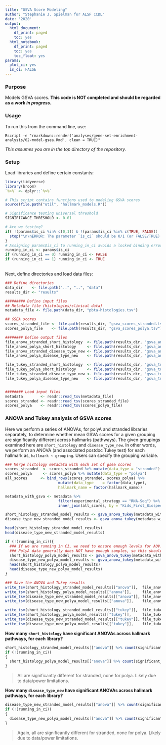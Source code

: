 ```yaml
---
title: "GSVA Score Modeling"
author: "Stephanie J. Spielman for ALSF CCDL"
date: '2020'
output:
  html_document:
    df_print: paged
    toc: yes
  html_notebook:
    df_print: paged
    toc: yes
    toc_float: yes
params:
  plot_ci: yes
  is_ci: FALSE
---
```


### Purpose

Models GSVA scores. **This code is NOT completed and should be regarded as a work _in progress_.**

### Usage

To run this from the command line, use:
```
Rscript -e "rmarkdown::render('analyses/gene-set-enrichment-analysis/02-model-gsea.Rmd', clean = TRUE)" 
```
_This assumes you are in the top directory of the repository._

### Setup

Load libraries and define certain constants:

```r
library(tidyverse)
library(broom)
`%>%` <- dplyr::`%>%`

# This script contains functions used to modeling GSVA scores
source(file.path("util", "hallmark_models.R"))

# Significance testing universal threshold
SIGNIFICANCE_THRESHOLD <- 0.01

# Are we testing?
if( !(params$is_ci %in% c(0,1)) & !(params$is_ci %in% c(TRUE, FALSE)) ){
  stop("\n\nERROR: The parameter `is_ci` should be 0/1 (or FALSE/TRUE).")
}
# Assigning params$is_ci to running_in_ci avoids a locked binding error
running_in_ci <- params$is_ci
if (running_in_ci == 0) running_in_ci <- FALSE
if (running_in_ci == 1) running_in_ci <- TRUE
```


<br>
Next, define directories and load data files:
```r
### Define directories
data_dir    <- file.path("..", "..", "data") 
results_dir <- "results"

######### Define input files
## Metadata file (histologies/clinical data)
metadata_file <- file.path(data_dir, "pbta-histologies.tsv")

## GSEA scores
scores_stranded_file <- file.path(results_dir, "gsva_scores_stranded.tsv")
scores_polya_file    <- file.path(results_dir, "gsva_scores_polya.tsv")

######## Define output files
file_anova_stranded_short_histology  <- file.path(results_dir, "gsva_anova_stranded_short_histology.tsv")
file_anova_polya_short_histology     <- file.path(results_dir, "gsva_anova_polya_short_histology.tsv")
file_anova_stranded_disease_type_new <- file.path(results_dir, "gsva_anova_stranded_disease_type_new.tsv")
file_anova_polya_disease_type_new    <- file.path(results_dir, "gsva_anova_polya_disease_type_new.tsv")

file_tukey_stranded_short_histology  <- file.path(results_dir, "gsva_tukey_stranded_short_histology.tsv")
file_tukey_polya_short_histology     <- file.path(results_dir, "gsva_tukey_polya_short_histology.tsv")
file_tukey_stranded_disease_type_new <- file.path(results_dir, "gsva_tukey_stranded_disease_type_new.tsv")
file_tukey_polya_disease_type_new    <- file.path(results_dir, "gsva_tukey_polya_disease_type_new.tsv")


######## Load input files
metadata        <- readr::read_tsv(metadata_file)
scores_stranded <- readr::read_tsv(scores_stranded_file)
scores_polya    <- readr::read_tsv(scores_polya_file)
```



### ANOVA and Tukey analysis of GSVA scores

Here we perform a series of ANOVAs, for polyA and stranded libraries separately, to determine whether mean GSVA scores for a given grouping are significantly different across hallmarks (pathways). The given groupings examined here are `short_histology` and `disease_type_new`. 
In other words, we perform an ANOVA (and associated postdoc Tukey test) for each hallmark as, `hallmark ~ grouping`. Users can specify the grouping variable.

```r

### Merge histology metadata with each set of gsea scores
scores_stranded  <- scores_stranded %>% mutate(data_type = "stranded")
scores_polya     <- scores_polya %>% mutate(data_type = "polya")
all_scores      <- bind_rows(scores_stranded, scores_polya) %>%
                        mutate(data_type    = factor(data_type),
                        hallmark_name = factor(hallmark_name))

metadata_with_gsva <- metadata %>%
                        filter(experimental_strategy == "RNA-Seq") %>%
                        inner_join(all_scores, by = "Kids_First_Biospecimen_ID" )

short_histology_stranded_model_results <- gsva_anova_tukey(metadata_with_gsva, short_histology, "stranded", SIGNIFICANCE_THRESHOLD) 
disease_type_new_stranded_model_results <- gsva_anova_tukey(metadata_with_gsva, disease_type_new, "stranded", SIGNIFICANCE_THRESHOLD) 

head(short_histology_stranded_model_results)
head(disease_type_new_stranded_model_results)

if (!(running_in_ci)){
  ### If we are running in CI, we need to ensure enough levels for AOV.
  ### PolyA data generally does NOT have enough samples, so this should do it.
  short_histology_polya_model_results <- gsva_anova_tukey(metadata_with_gsva, short_histology, "polya", SIGNIFICANCE_THRESHOLD) 
  disease_type_new_polya_model_results <- gsva_anova_tukey(metadata_with_gsva, disease_type_new, "polya", SIGNIFICANCE_THRESHOLD) 
  head(short_histology_polya_model_results)
  head(disease_type_new_polya_model_results)
}

### Save the ANOVA and Tukey results
write_tsv(short_histology_stranded_model_results[["anova"]],  file_anova_stranded_short_histology)
write_tsv(short_histology_polya_model_results[["anova"]],     file_anova_polya_short_histology)
write_tsv(disease_type_new_stranded_model_results[["anova"]], file_anova_stranded_disease_type_new)
write_tsv(disease_type_new_polya_model_results[["anova"]],    file_anova_polya_disease_type_new)

write_tsv(short_histology_stranded_model_results[["tukey"]],  file_tukey_stranded_short_histology)
write_tsv(short_histology_polya_model_results[["tukey"]],     file_tukey_polya_short_histology)
write_tsv(disease_type_new_stranded_model_results[["tukey"]], file_tukey_stranded_disease_type_new)
write_tsv(disease_type_new_polya_model_results[["tukey"]],    file_tukey_polya_disease_type_new)


```

**How many `short_histology` have significant ANOVAs across hallmark pathways, for each library?**
```r
short_histology_stranded_model_results[["anova"]] %>% count(significant_anova)
if (!(running_in_ci))
{
  short_histology_polya_model_results[["anova"]] %>% count(significant_anova)
}
```

> All are significantly different for stranded, none for polya. Likely due to data/power limitations.

**How many `disease_type_new` have significant ANOVAs across hallmark pathways, for each library?**
```r
disease_type_new_stranded_model_results[["anova"]] %>% count(significant_anova)
if (!(running_in_ci))
{
  disease_type_new_polya_model_results[["anova"]] %>% count(significant_anova)
}
```

> Again, all are significantly different for stranded, none for polya. Likely due to data/power limitations.


